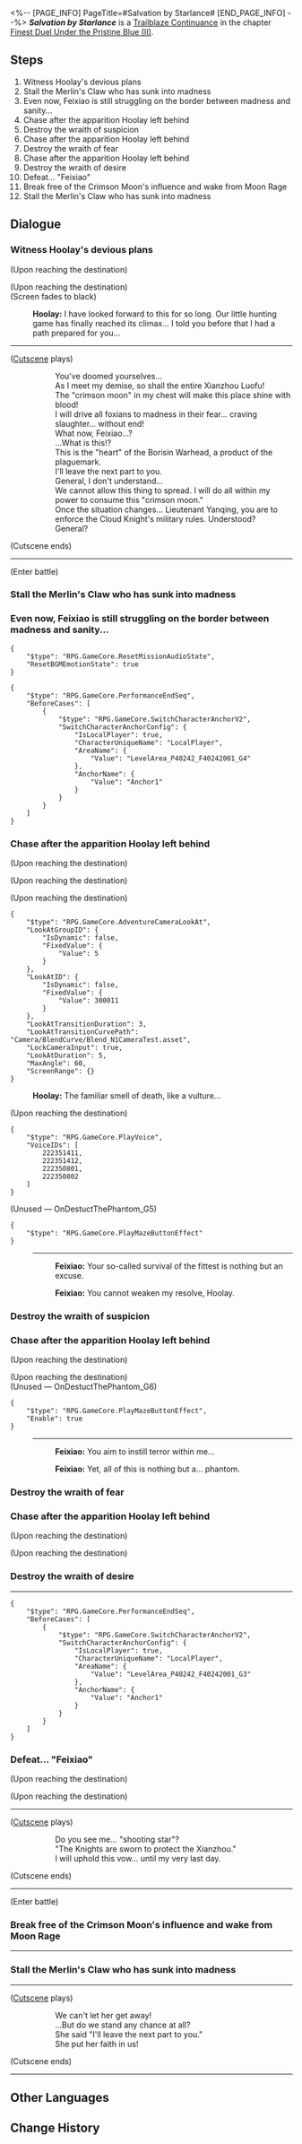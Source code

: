 <%-- [PAGE_INFO]
PageTitle=#Salvation by Starlance#
[END_PAGE_INFO] --%>
{{Stub|Dialogue.}}
{{Mission Infobox
|id            = 2022306
|title         = 
|image         = <!--Mission Salvation by Starlance.png-->
|type          = Trailblaze Continuance
|event_name    = 
|chapter       = Finest Duel Under the Pristine Blue (II)
|requirements  = {{subst:void|<!--Unknown: {"Type":"Manual"}-->}}
|summary       = <!--official mission summary from Fate's Atlas-->
|characters    = Borisin; Feixiao; Hoolay; Trailblazer; Voice of Huaiyan
|startLocation = [[The Xianzhou Luofu]] - [[Skysplitter Arena]]
|world         = The Xianzhou Luofu
|area          = Skysplitter Arena
|prev          = 
|next          = 
|rewards       = 
}}
'''''Salvation by Starlance''''' is a [[Trailblaze Continuance]] in the chapter [[Finest Duel Under the Pristine Blue (II)]].

==Steps==
# Witness Hoolay's devious plans
# Stall the Merlin's Claw who has sunk into madness
# Even now, Feixiao is still struggling on the border between madness and sanity...
# Chase after the apparition Hoolay left behind
# Destroy the wraith of suspicion
# Chase after the apparition Hoolay left behind
# Destroy the wraith of fear
# Chase after the apparition Hoolay left behind
# Destroy the wraith of desire
# Defeat... "Feixiao"
# Break free of the Crimson Moon's influence and wake from Moon Rage
# Stall the Merlin's Claw who has sunk into madness

<!--
==Gameplay Notes==

--><!--
==Trial Character==

-->
==Dialogue==
{{Stub Dialogue}}
===Witness Hoolay's devious plans{{subst:void|<!--202230601-->}}===
{{Mission Description|type=continuance|location=Skysplitter Arena|For the Father Wolf who leads the pack, the possibility of returning empty-handed must always be taken into consideration when planning each and every hunt...}}
{{Dialogue Start}}
;(Upon reaching the destination)

;(Upon reaching the destination)
;(Screen fades to black)
:{{A|VO chapter2 15 hulei 105.ogg}} '''Hoolay:''' I have looked forward to this for so long. Our little hunting game has finally reached its climax... I told you before that I had a path prepared for you...
----
;([[#Gallery|Cutscene]] plays)
::You've doomed yourselves...
::As I meet my demise, so shall the entire Xianzhou Luofu!
::The "crimson moon" in my chest will make this place shine with blood!
::I will drive all foxians to madness in their fear... craving slaughter... without end!
::What now, Feixiao...?
::...What is this!?
::This is the "heart" of the Borisin Warhead, a product of the plaguemark.
::I'll leave the next part to you.
::General, I don't understand...
::We cannot allow this thing to spread. I will do all within my power to consume this "crimson moon."
::Once the situation changes... Lieutenant Yanqing, you are to enforce the Cloud Knight's military rules. Understood?
::General?
;(Cutscene ends)
----
;(Enter battle)
:{{Enemy List|Shadow of "Feixiao"*1}}
{{Dialogue End}}

===Stall the Merlin's Claw who has sunk into madness{{subst:void|<!--202230603-->}}===
{{Mission Description|type=continuance|location=Skysplitter Arena|update|In response to Hoolay's dying blow, the Merlin's Claw has no choice but to use everything in her power to confront the Crimson Moon hanging in the sky. As though she had returned to the battlefields of yore, she initiates a bloody massacre that has no end in sight. There is only one way to bring her out of madness: Stall for time.}}
{{Dialogue Start}}
{{Dialogue End}}

===Even now, Feixiao is still struggling on the border between madness and sanity...{{subst:void|<!--202230604-->}}===
{{Dialogue Start}}
:{{tx}}
<pre>{
	"$type": "RPG.GameCore.ResetMissionAudioState",
	"ResetBGMEmotionState": true
}</pre>
:{{tx}}
<pre>{
	"$type": "RPG.GameCore.PerformanceEndSeq",
	"BeforeCases": [
		{
			"$type": "RPG.GameCore.SwitchCharacterAnchorV2",
			"SwitchCharacterAnchorConfig": {
				"IsLocalPlayer": true,
				"CharacterUniqueName": "LocalPlayer",
				"AreaName": {
					"Value": "LevelArea_P40242_F40242001_G4"
				},
				"AnchorName": {
					"Value": "Anchor1"
				}
			}
		}
	]
}</pre>




{{Dialogue End}}

===Chase after the apparition Hoolay left behind{{subst:void|<!--202230607-->}}===
{{Mission Description|type=continuance|location=Inner Beast's Battlefield|update|On the empty battlefield, a tenacious and freshly-dead foe makes an appearance once more. The veteran hunter is primed to go on a special hunt... but this time, she is the prey.}}
{{Dialogue Start}}
;(Upon reaching the destination)

;(Upon reaching the destination)
:{{tx}}

;(Upon reaching the destination)
<pre>{
	"$type": "RPG.GameCore.AdventureCameraLookAt",
	"LookAtGroupID": {
		"IsDynamic": false,
		"FixedValue": {
			"Value": 5
		}
	},
	"LookAtID": {
		"IsDynamic": false,
		"FixedValue": {
			"Value": 300011
		}
	},
	"LookAtTransitionDuration": 3,
	"LookAtTransitionCurvePath": "Camera/BlendCurve/Blend_N1CameraTest.asset",
	"LockCameraInput": true,
	"LookAtDuration": 5,
	"MaxAngle": 60,
	"ScreenRange": {}
}</pre>
:{{A|VO chapter2 15 hulei 119.ogg}} '''Hoolay:''' The familiar smell of death, like a vulture...

;(Upon reaching the destination)
<pre>{
	"$type": "RPG.GameCore.PlayVoice",
	"VoiceIDs": [
		222351411,
		222351412,
		222350801,
		222350802
	]
}</pre>
;(Unused &mdash; OnDestuctThePhantom_G5)
<pre>{
	"$type": "RPG.GameCore.PlayMazeButtonEffect"
}</pre>
:----
::{{A|VO chapter2 15 add feixiao 101.ogg}} '''Feixiao:''' Your so-called survival of the fittest is nothing but an excuse.
::{{A|VO chapter2 15 add feixiao 102.ogg}} '''Feixiao:''' You cannot weaken my resolve, Hoolay.
{{Dialogue End}}

===Destroy the wraith of suspicion{{subst:void|<!--202230612-->}}===
{{Dialogue Start}}
{{Dialogue End}}

===Chase after the apparition Hoolay left behind{{subst:void|<!--202230608-->}}===
{{Dialogue Start}}
;(Upon reaching the destination)

;(Upon reaching the destination)
:{{tx}}
;(Unused &mdash; OnDestuctThePhantom_G6)
<pre>{
	"$type": "RPG.GameCore.PlayMazeButtonEffect",
	"Enable": true
}</pre>
:----
::{{A|VO chapter2 15 add feixiao 103.ogg}} '''Feixiao:''' You aim to instill terror within me...
::{{A|VO chapter2 15 add feixiao 104.ogg}} '''Feixiao:''' Yet, all of this is nothing but a... phantom.
{{Dialogue End}}

===Destroy the wraith of fear{{subst:void|<!--202230613-->}}===
{{Dialogue Start}}
{{Dialogue End}}

===Chase after the apparition Hoolay left behind{{subst:void|<!--202230611-->}}===
{{Dialogue Start}}
;(Upon reaching the destination)

;(Upon reaching the destination)
:{{tx}}
{{Dialogue End}}

===Destroy the wraith of desire{{subst:void|<!--202230614-->}}===
{{Dialogue Start}}
:{{tx}}
----
:{{tx}}
<pre>{
	"$type": "RPG.GameCore.PerformanceEndSeq",
	"BeforeCases": [
		{
			"$type": "RPG.GameCore.SwitchCharacterAnchorV2",
			"SwitchCharacterAnchorConfig": {
				"IsLocalPlayer": true,
				"CharacterUniqueName": "LocalPlayer",
				"AreaName": {
					"Value": "LevelArea_P40242_F40242001_G3"
				},
				"AnchorName": {
					"Value": "Anchor1"
				}
			}
		}
	]
}</pre>
{{Dialogue End}}

===Defeat... "Feixiao"{{subst:void|<!--202230609-->}}===
{{Dialogue Start}}
;(Upon reaching the destination)

;(Upon reaching the destination)
----
;([[#Gallery|Cutscene]] plays)
::Do you see me... "shooting star"?
::"The Knights are sworn to protect the Xianzhou."
::I will uphold this vow... until my very last day.
;(Cutscene ends)
----
;(Enter battle)
:{{Enemy List|Shadow of "Feixiao"*1}}
{{Dialogue End}}

===Break free of the Crimson Moon's influence and wake from Moon Rage{{subst:void|<!--202230610-->}}===
{{Dialogue Start}}
----
{{Dialogue End}}

===Stall the Merlin's Claw who has sunk into madness{{subst:void|<!--202230602-->}}===
{{Mission Description|type=continuance|location=Skysplitter Arena|update|In response to Hoolay's dying blow, the Merlin's Claw has no choice but to use everything in her power to confront the Crimson Moon hanging in the sky. As though she had returned to the battlefields of yore, she initiates a bloody massacre that has no end in sight. There is only one way to bring her out of madness: Stall for time.}}
{{Dialogue Start}}
----
;([[#Gallery|Cutscene]] plays)
::We can't let her get away!
::...But do we stand any chance at all?
::She said "I'll leave the next part to you."
::She put her faith in us!
;(Cutscene ends)
----
{{Dialogue End}}

==Other Languages==
{{Other Languages
|en   = Salvation by Starlance
|zhs  = 欃枪烈烈，心兽灭却
|zht  = 欃槍烈烈，心獸滅卻
|ja   = 心獣滅却、烈々たる流星
|ko   = 타오른 유성, 소멸한 심수
|es   = Lanza estelar redentora
|fr   = Rédemption de la lance stellaire
|ru   = Яркий звездопад, зверь в узде
|th   = ประกายลุกโชนโค่นจิตอสูร
|vi   = Sao Chổi Rực Cháy, Diệt Trừ Thú Tâm
|de   = Erlösung durch Sternenlanze
|id   = Penyelamatan oleh Tombak Bintang
|pt   = Salvação da Lança Estelar
}}

==Change History==
{{Change History|2.5}}

